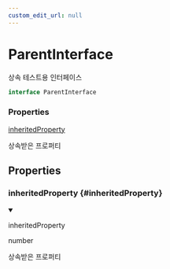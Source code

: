 ```yaml
---
custom_edit_url: null
---
```


# ParentInterface

<div className="doc-subtitle">

상속 테스트용 인터페이스

</div>

```ts
interface ParentInterface
```

<div className="doc-summary doc-properties">
<h3 className="doc-summary-title">Properties</h3>
<div className="doc-summary-item">
<div className="doc-summary-name"><a href="#inheritedProperty">inheritedProperty</a></div>
<div className="doc-summary-desc">

상속받은 프로퍼티

</div>
</div>
</div>

## Properties

<div className="doc-header-hidden">

### inheritedProperty {#inheritedProperty}

</div>

<div className="doc-entry">

<details open className="doc-property">

<summary className="doc-member">

<span className="doc-name">inheritedProperty</span>

<span className="doc-type">

number

</span>

</summary>

<div className="doc-desc">

상속받은 프로퍼티

</div>

</details>

</div>